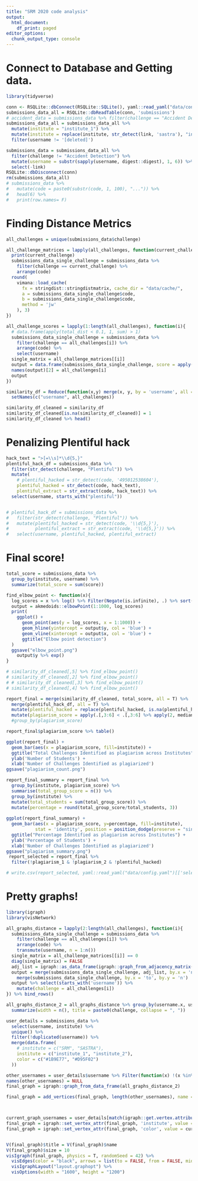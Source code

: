 ```yaml
---
title: "SRM 2020 code analysis"
output:
  html_document:
    df_print: paged
editor_options:
  chunk_output_type: console
---
```


# Connect to Database and Getting data.

```r
library(tidyverse)

conn <- RSQLite::dbConnect(RSQLite::SQLite(), yaml::read_yaml("data/config.yaml")[['links_db_path']])
submissions_data_all = RSQLite::dbReadTable(conn, 'submissions') 
# accident_data = submissions_data %>% filter(challenge == "Accident Detection")
submissions_data_all = submissions_data_all %>%
  mutate(institute = "institute_1") %>% 
  mutate(institute = replace(institute, str_detect(link, 'sastra'), "institute_2")) %>% 
  filter(username != '[deleted]')

submissions_data = submissions_data_all %>% 
  filter(challenge != "Accident Detection") %>% 
  mutate(username = substr(sapply(username, digest::digest), 1, 6)) %>% 
  select(-link)
RSQLite::dbDisconnect(conn)
rm(submissions_data_all)
# submissions_data %>% 
#   mutate(code = paste0(substr(code, 1, 100), "...")) %>% 
#   head(6) %>% 
#   print(row.names= F)

```

# Finding Distance Metrics

```r

all_challenges = unique(submissions_data$challenge)

all_challenge_matrices = lapply(all_challenges, function(current_challenge){
  print(current_challenge)
  submissions_data_single_challenge = submissions_data %>%
    filter(challenge == current_challenge) %>%
    arrange(code)
  round(
    vimana::load_cache(
      fx = stringdist::stringdistmatrix, cache_dir = "data/cache/",
      a = submissions_data_single_challenge$code,
      b = submissions_data_single_challenge$code,
      method = 'jw'
    ), 3)
})

all_challenge_scores = lapply(1:length(all_challenges), function(i){
  # data.frame(apply(total_dist < 0.1, 1, sum) > 1)
  submissions_data_single_challenge = submissions_data %>%
    filter(challenge == all_challenges[i]) %>%
    arrange(code) %>%
    select(username)
  single_matrix = all_challenge_matrices[[i]]
  output = data.frame(submissions_data_single_challenge, score = apply(t(single_matrix), 1, sort)[2,])
  names(output)[2] = all_challenges[i]
  output
})

similarity_df = Reduce(function(x,y) merge(x, y, by = 'username', all = TRUE), all_challenge_scores) %>%
  setNames(c("username", all_challenges))

similarity_df_cleaned = similarity_df
similarity_df_cleaned[is.na(similarity_df_cleaned)] = 1
similarity_df_cleaned %>% head()
```

# Penalizing Plentiful hack

```r
hack_text = ">[=\\s]*\\d{5,}"
plentiful_hack_df = submissions_data %>%
  filter(str_detect(challenge, "Plentiful")) %>%
  mutate(
    # plentiful_hacked = str_detect(code, '495012538604'),
    plentiful_hacked = str_detect(code, hack_text),
    plentiful_extract = str_extract(code, hack_text)) %>%
  select(username, starts_with("plentiful"))


# plentiful_hack_df = submissions_data %>%
#   filter(str_detect(challenge, "Plentiful")) %>%
#   mutate(plentiful_hacked = str_detect(code, '\\d{5,}'),
#          plentiful_extract = str_extract(code, '\\d{5,}')) %>%
#   select(username, plentiful_hacked, plentiful_extract)


```

# Final score!

```r
total_score = submissions_data %>%
  group_by(institute, username) %>%
  summarize(total_score = sum(score))

find_elbow_point <- function(x){
  log_scores = x %>% log() %>% Filter(Negate(is.infinite), .) %>% sort() %>% head(1000) 
  output = akmedoids::elbowPoint(1:1000, log_scores)
  print(
    ggplot() + 
      geom_point(aes(y = log_scores, x = 1:1000)) + 
      geom_hline(yintercept = output$y, col = 'blue') +
      geom_vline(xintercept = output$x, col = 'blue') +
      ggtitle("Elbow point detection")
  )
  ggsave("elbow_point.png")
    output$y %>% exp()
}

# similarity_df_cleaned[,5] %>% find_elbow_point()
# similarity_df_cleaned[,2] %>% find_elbow_point()
# # similarity_df_cleaned[,3] %>% find_elbow_point()
# similarity_df_cleaned[,4] %>% find_elbow_point()

report_final = merge(similarity_df_cleaned, total_score, all = T) %>%
  merge(plentiful_hack_df, all = T) %>%
  mutate(plentiful_hacked = replace(plentiful_hacked, is.na(plentiful_hacked), FALSE)) %>%
  mutate(plagiarism_score = apply(.[,3:6] < .[,3:6] %>% apply(2, median, na.rm = TRUE)/10, 1, sum)) 
  #group_by(plagiarism_score)

report_final$plagiarism_score %>% table()

ggplot(report_final) +
  geom_bar(aes(x = plagiarism_score, fill=institute)) +
  ggtitle("Total Challenges Identified as plagiarism across Institutes") +
  ylab('Number of Students') +
  xlab('Number of Challenges Identified as plagiarized') 
ggsave("plagiarism_count.png")

report_final_summary = report_final %>% 
  group_by(institute, plagiarism_score) %>% 
  summarise(total_group_score = n()) %>% 
  group_by(institute) %>% 
  mutate(total_students = sum(total_group_score)) %>% 
  mutate(percentage = round(total_group_score/total_students, 3))
  
ggplot(report_final_summary) +
  geom_bar(aes(x = plagiarism_score, y=percentage, fill=institute),
           stat = 'identity', position = position_dodge(preserve = "single")) +
  ggtitle("Percentage Identified as plagiarism across Institutes") +
  ylab('Percentage of Students') +
  xlab('Number of Challenges Identified as plagiarized') 
ggsave("plagiarism_summary.png")
 report_selected = report_final %>% 
  filter(!plagiarism_1 & !plagiarism_2 & !plentiful_hacked)

# write.csv(report_selected, yaml::read_yaml("data/config.yaml")[['selected_students_file']], row.names = F)

```

# Pretty graphs!

```r
library(igraph)
library(visNetwork)

all_graphs_distance = lapply(2:length(all_challenges), function(i){
  submissions_data_single_challenge = submissions_data %>%
    filter(challenge == all_challenges[i]) %>%
    arrange(code) %>%
    transmute(username, n = 1:n())
  single_matrix = all_challenge_matrices[[i]] == 0
  diag(single_matrix) = FALSE
  adj_list = igraph::as_data_frame(igraph::graph_from_adjacency_matrix(single_matrix))
  output = merge(submissions_data_single_challenge, adj_list, by.x = 'n', by.y = 'from') %>% 
    merge(submissions_data_single_challenge, by.x = 'to', by.y = 'n') 
  output %>% select(starts_with('username')) %>% 
    mutate(challenge = all_challenges[i])
}) %>% bind_rows()

all_graphs_distance_2 = all_graphs_distance %>% group_by(username.x, username.y) %>% 
  summarize(width = n(), title = paste0(challenge, collapse = ", "))

user_details = submissions_data %>% 
  select(username, institute) %>% 
  unique() %>% 
  filter(!duplicated(username)) %>% 
  merge(data.frame(
    # institute = c("SRM", "SASTRA"),
    institute = c("institute_1", "institute_2"),
    color = c("#1B9E77", "#D95F02")
  ))

other_usernames = user_details$username %>% Filter(function(x) !(x %in% all_graphs_distance_2$username.x), .)
names(other_usernames) = NULL
final_graph = igraph::graph_from_data_frame(all_graphs_distance_2) 

final_graph = add_vertices(final_graph, length(other_usernames), name = other_usernames)



current_graph_usernames = user_details[match(igraph::get.vertex.attribute(final_graph, 'name'), user_details$username),]
final_graph = igraph::set_vertex_attr(final_graph, 'institute', value = current_graph_usernames$institute)
final_graph = igraph::set_vertex_attr(final_graph, 'color', value = current_graph_usernames$color)


V(final_graph)$title = V(final_graph)$name
V(final_graph)$size = 10
visIgraph(final_graph, physics = T, randomSeed = 42) %>% 
  visEdges(color = "black", arrows = list(to = FALSE, from = FALSE, middle = FALSE)) %>% 
  visIgraphLayout("layout.graphopt") %>%
  visOptions(width = "1600", height = "1200")


```

